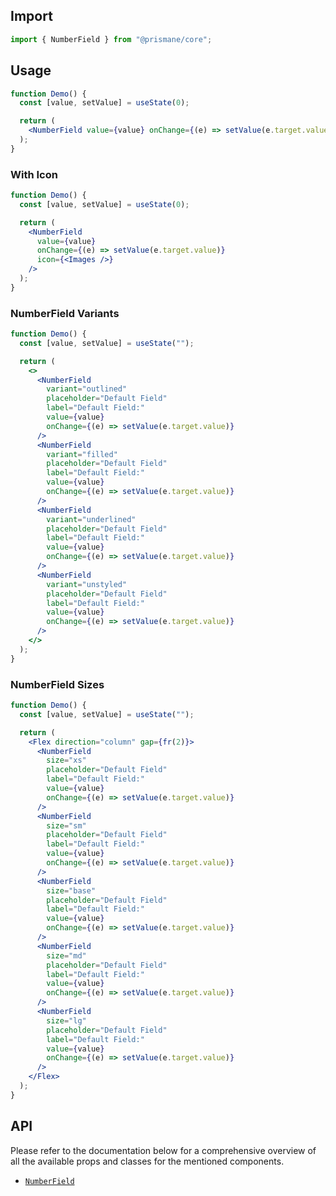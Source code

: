 ## Import

```js
import { NumberField } from "@prismane/core";
```

## Usage

```jsx
function Demo() {
  const [value, setValue] = useState(0);

  return (
    <NumberField value={value} onChange={(e) => setValue(e.target.value)} />
  );
}
```

### With Icon

```jsx
function Demo() {
  const [value, setValue] = useState(0);

  return (
    <NumberField
      value={value}
      onChange={(e) => setValue(e.target.value)}
      icon={<Images />}
    />
  );
}
```

### NumberField Variants

```jsx
function Demo() {
  const [value, setValue] = useState("");

  return (
    <>
      <NumberField
        variant="outlined"
        placeholder="Default Field"
        label="Default Field:"
        value={value}
        onChange={(e) => setValue(e.target.value)}
      />
      <NumberField
        variant="filled"
        placeholder="Default Field"
        label="Default Field:"
        value={value}
        onChange={(e) => setValue(e.target.value)}
      />
      <NumberField
        variant="underlined"
        placeholder="Default Field"
        label="Default Field:"
        value={value}
        onChange={(e) => setValue(e.target.value)}
      />
      <NumberField
        variant="unstyled"
        placeholder="Default Field"
        label="Default Field:"
        value={value}
        onChange={(e) => setValue(e.target.value)}
      />
    </>
  );
}
```

### NumberField Sizes

```jsx
function Demo() {
  const [value, setValue] = useState("");

  return (
    <Flex direction="column" gap={fr(2)}>
      <NumberField
        size="xs"
        placeholder="Default Field"
        label="Default Field:"
        value={value}
        onChange={(e) => setValue(e.target.value)}
      />
      <NumberField
        size="sm"
        placeholder="Default Field"
        label="Default Field:"
        value={value}
        onChange={(e) => setValue(e.target.value)}
      />
      <NumberField
        size="base"
        placeholder="Default Field"
        label="Default Field:"
        value={value}
        onChange={(e) => setValue(e.target.value)}
      />
      <NumberField
        size="md"
        placeholder="Default Field"
        label="Default Field:"
        value={value}
        onChange={(e) => setValue(e.target.value)}
      />
      <NumberField
        size="lg"
        placeholder="Default Field"
        label="Default Field:"
        value={value}
        onChange={(e) => setValue(e.target.value)}
      />
    </Flex>
  );
}
```

## API

Please refer to the documentation below for a comprehensive overview of all the available props and classes for the mentioned components.

- [`NumberField`](/docs/components-api/number-field-api)
